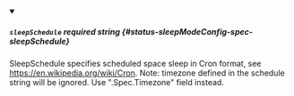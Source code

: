 
<details className="config-field" data-expandable="false" open>
<summary>

##### `sleepSchedule` <span className="config-field-required" data-required="false">required</span> <span className="config-field-type">string</span> <span className="config-field-default"></span> <span className="config-field-enum"></span> {#status-sleepModeConfig-spec-sleepSchedule}

SleepSchedule specifies scheduled space sleep in Cron format, see https://en.wikipedia.org/wiki/Cron.
Note: timezone defined in the schedule string will be ignored. Use ".Spec.Timezone" field instead.

</summary>



</details>
